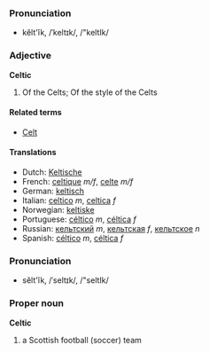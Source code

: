 ===Pronunciation===
*kĕlt'ĭk, /ˈkeltɪk/, /"keltIk/

===Adjective===
'''Celtic'''
# Of the Celts; Of the style of the Celts

====Related terms====
*[[Celt]]


====Translations====
*Dutch: [[Keltische]]
*French: [[celtique]] ''m/f'', [[celte]] ''m/f''
*German: [[keltisch]]
*Italian: [[celtico]] ''m'', [[celtica]] ''f''
*Norwegian: [[keltiske]]
*Portuguese: [[céltico]] ''m'', [[céltica]] ''f''
*Russian: [[кельтский]] ''m'', [[кельтская]] ''f'', [[кельтское]] ''n''
*Spanish: [[céltico]] ''m'', [[céltica]] ''f''

===Pronunciation===
*sĕlt'ĭk, /ˈseltɪk/, /"seltIk/

===Proper noun===
'''Celtic'''

# a Scottish football (soccer) team